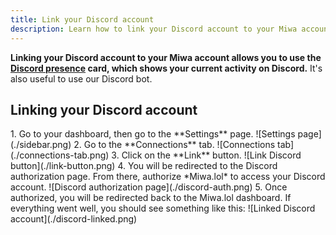 ```yaml
---
title: Link your Discord account
description: Learn how to link your Discord account to your Miwa account.
---
```



**Linking your Discord account to your Miwa account allows you to use the [Discord presence](/cards/examples/#discord-presence) card, which shows your current activity on Discord.**
It's also useful to use our Discord bot.

## Linking your Discord account

<Steps>
  1. Go to your dashboard, then go to the **Settings** page.
    ![Settings page](./sidebar.png)
  2. Go to the **Connections** tab.
    ![Connections tab](./connections-tab.png)
  3. Click on the **Link** button.
    ![Link Discord button](./link-button.png)
  4. You will be redirected to the Discord authorization page. From there, authorize *Miwa.lol* to access your Discord account.
    ![Discord authorization page](./discord-auth.png)
  5. Once authorized, you will be redirected back to the Miwa.lol dashboard. If everything went well, you should see something like this:
    ![Linked Discord account](./discord-linked.png)
</Steps>